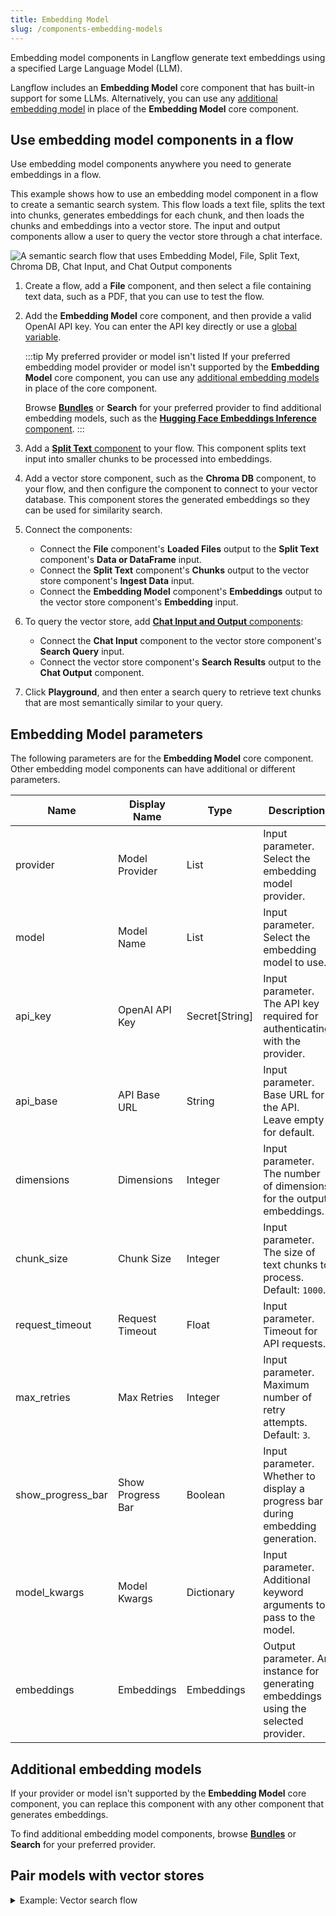 ```yaml
---
title: Embedding Model
slug: /components-embedding-models
---
```



Embedding model components in Langflow generate text embeddings using a specified Large Language Model (LLM).

Langflow includes an **Embedding Model** core component that has built-in support for some LLMs.
Alternatively, you can use any [additional embedding model](#additional-embedding-models) in place of the **Embedding Model** core component.

## Use embedding model components in a flow

Use embedding model components anywhere you need to generate embeddings in a flow.

This example shows how to use an embedding model component in a flow to create a semantic search system.
This flow loads a text file, splits the text into chunks, generates embeddings for each chunk, and then loads the chunks and embeddings into a vector store. The input and output components allow a user to query the vector store through a chat interface.

![A semantic search flow that uses Embedding Model, File, Split Text, Chroma DB, Chat Input, and Chat Output components](/img/component-embedding-models-add-chat.png)

1. Create a flow, add a **File** component, and then select a file containing text data, such as a PDF, that you can use to test the flow.

2. Add the **Embedding Model** core component, and then provide a valid OpenAI API key.
You can enter the API key directly or use a <Icon name="Globe" aria-hidden="true"/> [global variable](/configuration-global-variables).

    :::tip My preferred provider or model isn't listed
    If your preferred embedding model provider or model isn't supported by the **Embedding Model** core component, you can use any [additional embedding models](#additional-embedding-models) in place of the core component.

    Browse <Icon name="Blocks" aria-hidden="true" /> [**Bundles**](/components-bundle-components) or <Icon name="Search" aria-hidden="true" /> **Search** for your preferred provider to find additional embedding models, such as the [**Hugging Face Embeddings Inference** component](/bundles-huggingface#hugging-face-embeddings-inference).
    :::

3. Add a [**Split Text** component](/components-processing#split-text) to your flow.
This component splits text input into smaller chunks to be processed into embeddings.

4. Add a vector store component, such as the **Chroma DB** component, to your flow, and then configure the component to connect to your vector database.
This component stores the generated embeddings so they can be used for similarity search.

5. Connect the components:

    * Connect the **File** component's **Loaded Files** output to the **Split Text** component's **Data or DataFrame** input.
    * Connect the **Split Text** component's **Chunks** output to the vector store component's **Ingest Data** input.
    * Connect the **Embedding Model** component's **Embeddings** output to the vector store component's **Embedding** input.

6. To query the vector store, add [**Chat Input and Output** components](/components-io#chat-io):

    * Connect the **Chat Input** component to the vector store component's **Search Query** input.
    * Connect the vector store component's **Search Results** output to the **Chat Output** component.

7. Click **Playground**, and then enter a search query to retrieve text chunks that are most semantically similar to your query.

## Embedding Model parameters

The following parameters are for the **Embedding Model** core component.
Other embedding model components can have additional or different parameters.


<PartialParams />

| Name | Display Name | Type | Description |
|------|--------------|------|-------------|
| provider | Model Provider | List | Input parameter. Select the embedding model provider. |
| model | Model Name | List | Input parameter. Select the embedding model to use.|
| api_key | OpenAI API Key | Secret[String] | Input parameter. The API key required for authenticating with the provider. |
| api_base | API Base URL | String | Input parameter. Base URL for the API. Leave empty for default. |
| dimensions | Dimensions | Integer | Input parameter. The number of dimensions for the output embeddings. |
| chunk_size | Chunk Size | Integer | Input parameter. The size of text chunks to process. Default: `1000`. |
| request_timeout | Request Timeout | Float | Input parameter. Timeout for API requests. |
| max_retries | Max Retries | Integer | Input parameter. Maximum number of retry attempts. Default: `3`. |
| show_progress_bar | Show Progress Bar | Boolean | Input parameter. Whether to display a progress bar during embedding generation. |
| model_kwargs | Model Kwargs | Dictionary | Input parameter. Additional keyword arguments to pass to the model. |
| embeddings | Embeddings | Embeddings | Output parameter. An instance for generating embeddings using the selected provider. |

## Additional embedding models

If your provider or model isn't supported by the **Embedding Model** core component, you can replace this component with any other component that generates embeddings.

To find additional embedding model components, browse <Icon name="Blocks" aria-hidden="true" /> [**Bundles**](/components-bundle-components) or <Icon name="Search" aria-hidden="true" /> **Search** for your preferred provider.

## Pair models with vector stores


<PartialVectorRagBlurb />

<details>
<summary>Example: Vector search flow</summary>


<PartialVectorRagFlow />

</details>